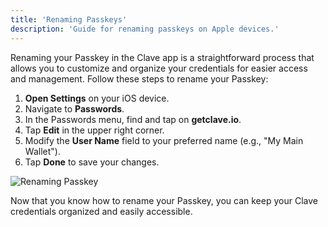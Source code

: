 ```yaml
---
title: 'Renaming Passkeys'
description: 'Guide for renaming passkeys on Apple devices.'
---
```


Renaming your Passkey in the Clave app is a straightforward process that allows you to customize and organize your credentials for easier access and management. Follow these steps to rename your Passkey:

1. **Open Settings** on your iOS device.
2. Navigate to **Passwords**.
3. In the Passwords menu, find and tap on **getclave.io**.
4. Tap **Edit** in the upper right corner.
5. Modify the **User Name** field to your preferred name (e.g., "My Main Wallet").
6. Tap **Done** to save your changes.

![Renaming Passkey](images/custom.png)

Now that you know how to rename your Passkey, you can keep your Clave credentials organized and easily accessible.



